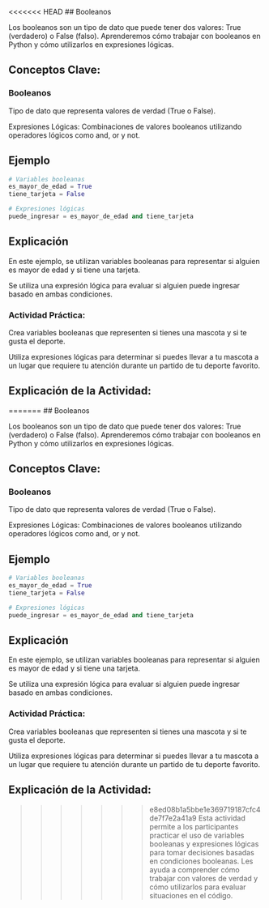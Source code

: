 <<<<<<< HEAD
## Booleanos

Los booleanos son un tipo de dato que puede tener dos valores: True (verdadero) o False (falso). Aprenderemos cómo trabajar con booleanos en Python y cómo utilizarlos en expresiones lógicas.

## Conceptos Clave:

### Booleanos

Tipo de dato que representa valores de verdad (True o False).

Expresiones Lógicas: Combinaciones de valores booleanos utilizando operadores lógicos como and, or y not.

## Ejemplo

```python
# Variables booleanas
es_mayor_de_edad = True
tiene_tarjeta = False

# Expresiones lógicas
puede_ingresar = es_mayor_de_edad and tiene_tarjeta
```

## Explicación

En este ejemplo, se utilizan variables booleanas para representar si alguien es mayor de edad y si tiene una tarjeta.

Se utiliza una expresión lógica para evaluar si alguien puede ingresar basado en ambas condiciones.

::: {.callout-important}
### Actividad Práctica:

Crea variables booleanas que representen si tienes una mascota y si te gusta el deporte.

Utiliza expresiones lógicas para determinar si puedes llevar a tu mascota a un lugar que requiere tu atención durante un partido de tu deporte favorito.
:::

## Explicación de la Actividad:

=======
## Booleanos

Los booleanos son un tipo de dato que puede tener dos valores: True (verdadero) o False (falso). Aprenderemos cómo trabajar con booleanos en Python y cómo utilizarlos en expresiones lógicas.

## Conceptos Clave:

### Booleanos

Tipo de dato que representa valores de verdad (True o False).

Expresiones Lógicas: Combinaciones de valores booleanos utilizando operadores lógicos como and, or y not.

## Ejemplo

```python
# Variables booleanas
es_mayor_de_edad = True
tiene_tarjeta = False

# Expresiones lógicas
puede_ingresar = es_mayor_de_edad and tiene_tarjeta
```

## Explicación

En este ejemplo, se utilizan variables booleanas para representar si alguien es mayor de edad y si tiene una tarjeta.

Se utiliza una expresión lógica para evaluar si alguien puede ingresar basado en ambas condiciones.

::: {.callout-important}
### Actividad Práctica:

Crea variables booleanas que representen si tienes una mascota y si te gusta el deporte.

Utiliza expresiones lógicas para determinar si puedes llevar a tu mascota a un lugar que requiere tu atención durante un partido de tu deporte favorito.
:::

## Explicación de la Actividad:

>>>>>>> e8ed08b1a5bbe1e369719187cfc4de7f7e2a41a9
Esta actividad permite a los participantes practicar el uso de variables booleanas y expresiones lógicas para tomar decisiones basadas en condiciones booleanas. Les ayuda a comprender cómo trabajar con valores de verdad y cómo utilizarlos para evaluar situaciones en el código.